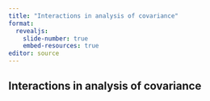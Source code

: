```yaml
---
title: "Interactions in analysis of covariance"
format: 
  revealjs:
    slide-number: true
    embed-resources: true
editor: source
---
```


## Interactions in analysis of covariance

